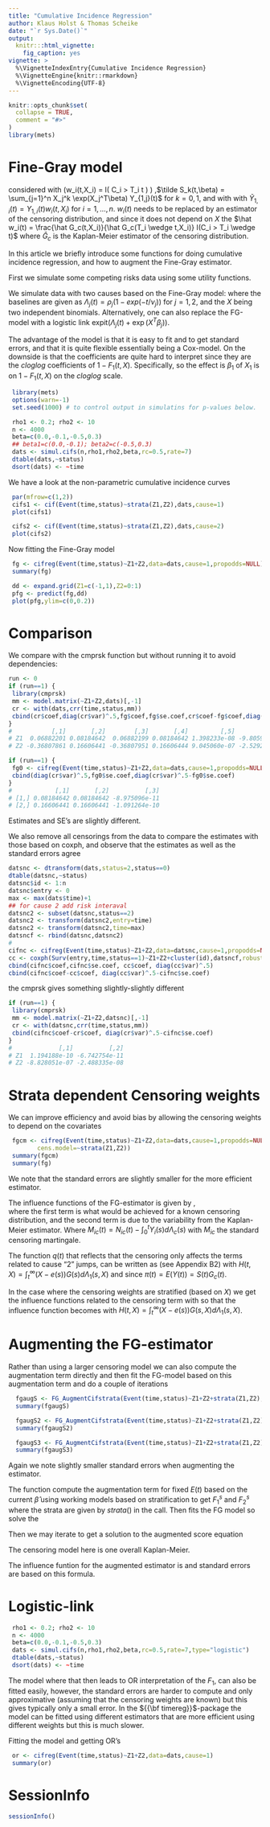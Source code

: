 ```yaml
---
title: "Cumulative Incidence Regression"
author: Klaus Holst & Thomas Scheike
date: "`r Sys.Date()`"
output:
  knitr:::html_vignette:
    fig_caption: yes
vignette: >
  %\VignetteIndexEntry{Cumulative Incidence Regression}
  %\VignetteEngine{knitr::rmarkdown}
  %\VignetteEncoding{UTF-8}
---
```


```r
knitr::opts_chunk$set(
  collapse = TRUE,
  comment = "#>"
)
library(mets)
```

Fine-Gray model
================

\cite{fine:gray:1999} considered 
\begin{align*}
  U^{FG}_{n}(\beta) = \sum_{i=0}^{n} \int_0^{+\infty} \left( X_i- E_n(t,\beta) \right) w_i(t,X_i) dN_{1,i}(t)  \text{ where } 
	E_n(t,\beta)=\frac{\tilde S_1(t,\beta) }{\tilde S_0(t,\beta)},
\end{align*}
with \(w_i(t,X_i) = \frac{G_c(t,X_i)}{G_c(T_i \wedge t,X_i)} I( C_i > T_i \wedge t ) \) 
,$\tilde S_k(t,\beta) = \sum_{j=1}^n X_j^k \exp(X_j^T\beta) Y_{1,j}(t)$
for $k=0,1$, and with with $\tilde Y_{1,i}(t) = Y_{1,i}(t) w_i(t,X_i)$ for $i=1,...,n$.
$w_i(t)$ needs to be replaced by an estimator of the 
censoring distribution, and since it does not depend on $X$ the 
$\hat w_i(t) = \frac{\hat G_c(t,X_i)}{\hat G_c(T_i \wedge t,X_i)} I(C_i > T_i \wedge t)$ 
where $\hat G_c$ is the Kaplan-Meier estimator of the censoring distribution. 


In this article we briefly introduce some functions for doing cumulative incidence regression, and
how to augment the Fine-Gray estimator. 

First we simulate some competing risks data using some utility functions.

We simulate data with two causes based on the Fine-Gray model:
\begin{align}
F_1(t,X) &  = P(T\leq t, \epsilon=1|X)=( 1 - exp(-\Lambda_1(t) \exp(X^T \beta_1))) \\
F_2(t,X) & = P(T\leq t, \epsilon=2|X)= ( 1 - exp(-\Lambda_2(t) \exp(X^T \beta_2))) 
              \cdot (1 - F_1(\infty,X))  
\end{align}
where the baselines are given as $\Lambda_j(t) = \rho_j (1- exp(-t/\nu_j))$ for $j=1,2$, and the 
$X$ being two independent binomials. 
Alternatively, one can also replace the FG-model with a logistic link
$\mbox{expit}( \Lambda_j(t) + \exp(X^T \beta_j))$.


The advantage of the model is that it is easy to fit and to get standard errors, and that it is
quite flexible essentially being a Cox-model. On the downside 
is that the coefficients are quite hard to interpret since they are the $cloglog$ 
coefficients of $1-F_1(t,X)$. Specifically, 
\begin{align}
\log(-\log( 1-F_1(t,X_1+1,X_2))) - \log(-\log( 1-F_1(t,X_1,X_2))) & =  \beta_1,
\end{align}
so the effect is $\beta_1$ of $X_1$ is on $1-F_1(t,X)$ on the $cloglog$ scale.


```r
 library(mets)
 options(warn=-1)
 set.seed(1000) # to control output in simulatins for p-values below.

 rho1 <- 0.2; rho2 <- 10
 n <- 4000
 beta=c(0.0,-0.1,-0.5,0.3)
 ## beta1=c(0.0,-0.1); beta2=c(-0.5,0.3)
 dats <- simul.cifs(n,rho1,rho2,beta,rc=0.5,rate=7)
 dtable(dats,~status)
 dsort(dats) <- ~time
```

We have a look at the non-parametric cumulative incidence curves

```r
 par(mfrow=c(1,2))
 cifs1 <- cif(Event(time,status)~strata(Z1,Z2),dats,cause=1)
 plot(cifs1)

 cifs2 <- cif(Event(time,status)~strata(Z1,Z2),dats,cause=2)
 plot(cifs2)
```

Now fitting the Fine-Gray model 

```r
 fg <- cifreg(Event(time,status)~Z1+Z2,data=dats,cause=1,propodds=NULL)
 summary(fg)

 dd <- expand.grid(Z1=c(-1,1),Z2=0:1)
 pfg <- predict(fg,dd)
 plot(pfg,ylim=c(0,0.2))
```

# Comparison 

We compare with the cmprsk function but without running it to avoid dependencies: 


```r
run <- 0
if (run==1) {
 library(cmprsk)
 mm <- model.matrix(~Z1+Z2,dats)[,-1]
 cr <- with(dats,crr(time,status,mm))
 cbind(cr$coef,diag(cr$var)^.5,fg$coef,fg$se.coef,cr$coef-fg$coef,diag(cr$var)^.5-fg$se.coef)
}
#           [,1]       [,2]        [,3]       [,4]         [,5]          [,6]
# Z1  0.06882201 0.08184642  0.06882199 0.08184642 1.398233e-08 -9.805955e-11
# Z2 -0.36807861 0.16606441 -0.36807951 0.16606444 9.045060e-07 -2.529264e-08

if (run==1) {
 fg0 <- cifreg(Event(time,status)~Z1+Z2,data=dats,cause=1,propodds=NULL,beta=cr$coef,no.opt=TRUE)
 cbind(diag(cr$var)^.5,fg0$se.coef,diag(cr$var)^.5-fg0$se.coef)
}
#            [,1]       [,2]          [,3]
# [1,] 0.08184642 0.08184642 -8.975096e-11
# [2,] 0.16606441 0.16606441 -1.091264e-10
```

Estimates and SE's are slightly different. 

We also remove all censorings from the data to compare the estimates with those 
based on coxph, and observe that the estimates as well as the standard errors agree 

```r
datsnc <- dtransform(dats,status=2,status==0)
dtable(datsnc,~status)
datsnc$id <- 1:n
datsnc$entry <- 0
max <- max(dats$time)+1
## for cause 2 add risk interaval 
datsnc2 <- subset(datsnc,status==2)
datsnc2 <- transform(datsnc2,entry=time)
datsnc2 <- transform(datsnc2,time=max)
datsncf <- rbind(datsnc,datsnc2)
#
cifnc <- cifreg(Event(time,status)~Z1+Z2,data=datsnc,cause=1,propodds=NULL)
cc <- coxph(Surv(entry,time,status==1)~Z1+Z2+cluster(id),datsncf,robust=TRUE)
cbind(cifnc$coef,cifnc$se.coef, cc$coef, diag(cc$var)^.5)
cbind(cifnc$coef-cc$coef, diag(cc$var)^.5-cifnc$se.coef)
```
the cmprsk gives something slightly-slightly different

```r
if (run==1) {
 library(cmprsk)
 mm <- model.matrix(~Z1+Z2,datsnc)[,-1]
 cr <- with(datsnc,crr(time,status,mm))
 cbind(cifnc$coef-cr$coef, diag(cr$var)^.5-cifnc$se.coef)
}
#             [,1]          [,2]
# Z1  1.194188e-10 -6.742754e-11
# Z2 -8.828051e-07 -2.488335e-08
```

# Strata dependent Censoring weights 

We can improve efficiency and avoid bias  by allowing the censoring weights to depend on 
the covariates 

```r
 fgcm <- cifreg(Event(time,status)~Z1+Z2,data=dats,cause=1,propodds=NULL,
		cens.model=~strata(Z1,Z2))
 summary(fgcm)
 summary(fg)
```

We note that the standard errors are slightly smaller for the more efficient estimator.

The influence functions of the FG-estimator is given by \cite{fine:gray:1999},  
\begin{align*}
\phi_i^{FG}  & = \int (X_i- e(t))  \tilde w_i(t) dM_{i1}(t,X_i)  + \int \frac{q(t)}{\pi(t)} dM_{ic}(t),  \\
             & = \phi_i^{FG,1}  + \phi_i^{FG,2},
\end{align*}
where the first term is what would be achieved for a known censoring distribution, and the second term is
due to the variability from the Kaplan-Meier estimator. 
Where $M_{ic}(t) = N_{ic}(t) - \int_0^t Y_i(s) d\Lambda_c (s)$
with $M_{ic}$ the standard censoring martingale. 

The function $q(t)$ that reflects that the censoring only 
affects the terms related to cause "2" jumps, can be written as (see Appendix B2)
\begin{align*} 
	q(t) & =   E( H(t,X) I(T  \leq t, \epsilon=2) I(C > T)/G_c(T)) = E( H(t,X) F_2(t,X) ), 
\end{align*}
with $H(t,X) =  \int_t^{\infty} (X- e(s))  G(s) d \Lambda_1(s,X)$ and since $\pi(t)=E(Y(t))=S(t) G_c(t)$.

In the case where the censoring weights are stratified (based on $X$)
we get the influence functions related to the censoring term with 
\begin{align*} 
	q(t,X) & =   E( H(t,X) I(T  \leq t, \epsilon=2) I(T < C)/G_c(T,X) | X) = H(t,X) F_2(t,X), 
\end{align*}
so that the influence function becomes 
\begin{align*}
\int (X-e(t)) w(t) dM_1(t,X) +  \int H(t,X) \frac{F_2(t,X)}{S(t,X)} \frac{1}{G_c(t,X)} dM_c(t,X).
\end{align*}
with $H(t,X) =  \int_t^{\infty} (X- e(s))  G(s,X) d \Lambda_1(s,X)$.


Augmenting the FG-estimator 
===========================

Rather than using a larger censoring model we can also compute the augmentation term directly and
then fit the FG-model based on this augmentation term and do a couple of iterations 

```r
  fgaugS <- FG_AugmentCifstrata(Event(time,status)~Z1+Z2+strata(Z1,Z2),data=dats,cause=1,E=fg$E)
  summary(fgaugS)

  fgaugS2 <- FG_AugmentCifstrata(Event(time,status)~Z1+Z2+strata(Z1,Z2),data=dats,cause=1,E=fgaugS$E)
  summary(fgaugS2)

  fgaugS3 <- FG_AugmentCifstrata(Event(time,status)~Z1+Z2+strata(Z1,Z2),data=dats,cause=1,E=fgaugS2$E)
  summary(fgaugS3)
```

Again we note slightly smaller standard errors when augmenting the estimator. 

The function \verb+FG_AugmentCifstrata+ 
compute the augmentation term for fixed $E(t)$ based on the current $\hat \beta$
\begin{align*}
 U_n^{A} = \sum_{i=1}^n \int_{0}^{+\infty}  \frac{F_2(t,X_i)}{S(t,X_i)G_c(t,X_i)}  
	H(t,X_i,E,G_c,\Lambda_1)  dM_{ci}(t)
\end{align*}
using working models based on stratification to get $F_1^s$ and $F_2^s$ where the strata are given by
$strata()$ in the call.  Then fits the FG model so solve the 
\begin{align*}
 U_n^{A}(\beta_p)  + U^{FG}_{n}(\beta) = 0. 
\end{align*}

Then we may iterate to get a solution to the augmented score equation
\begin{align*}
 U_n^{A}(\beta_\infty)  + U^{FG}_{n}(\beta_\infty) = 0.
\end{align*}

The censoring model here is one overall Kaplan-Meier. 

The influence funtion for the augmented estimator is 
\begin{align*}
\int (X-e(t)) w(t) dM_1(t,X) +  \int H(t,X) \frac{F_2(t,X)}{S(t,X)} \frac{1}{G_c(t)} dM_c.
\end{align*}
and standard errors are based on this formula. 

Logistic-link 
================

```r
 rho1 <- 0.2; rho2 <- 10
 n <- 4000
 beta=c(0.0,-0.1,-0.5,0.3)
 dats <- simul.cifs(n,rho1,rho2,beta,rc=0.5,rate=7,type="logistic")
 dtable(dats,~status)
 dsort(dats) <- ~time
```

The model where 
\begin{align*}
 \mbox{logit}(F_1(t,X)) & =  \alpha(t) + X^T \beta
\end{align*}
that then leads to OR interpretation of the $F_1$, can also be fitted easily, however, the standard errors
are harder to compute and only approximative 
(assuming that the censoring weights are known) but this gives typically only a small error. 
In the ${{\bf timereg}}$-package the model can be 
fitted using different estimators that are more efficient using different weights but this is much slower.  

Fitting the model and getting OR's 

```r
 or <- cifreg(Event(time,status)~Z1+Z2,data=dats,cause=1)
 summary(or)
```


SessionInfo
============


```r
sessionInfo()
```


